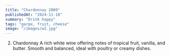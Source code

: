 ```yaml
---
title: "Chardonnay 2009"
publishedAt: "2024-11-18"
summary: "Drink happy"
tags: "garpe, fruit, cheese"
image: "/images/w2.jpg"
---
```




2. Chardonnay
A rich white wine offering notes of tropical fruit, vanilla, and butter. Smooth and balanced, ideal with poultry or creamy dishes.
